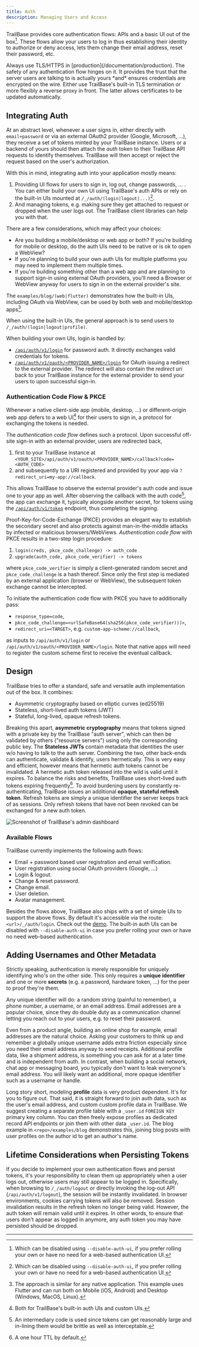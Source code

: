 ```yaml
---
title: Auth
description: Managing Users and Access
---
```




TrailBase provides core authentication flows: APIs and a basic UI out of the
box[^1].
These flows allow your users to log in thus establishing their identity to
authorize or deny access, lets them change their email address, reset their
password, etc.

<Aside type="caution" title="Encryption: TLS/HTTPS">
  Always use TLS/HTTPS in [production](/documentation/production).
  The safety of any authentication flow hinges on it.
  It provides the trust that the server users are talking to is actually yours
  *and* ensures credentials are encrypted on the wire.
  Either use TrailBase's built-in TLS termination or more flexibly a reverse
  proxy in front.
  The latter allows certificates to be updated automatically.
</Aside>

## Integrating Auth

At an abstract level, whenever a user signs in, either directly with
`email+password` or via an external OAuth2 provider (Google, Microsoft, ...),
they receive a set of tokens minted by your TrailBase instance.
Users or a backend of yours should then attach the *auth* token to their
TrailBase API requests to identify themselves. TrailBase will then accept or
reject the request based on the user's authorization.

With this in mind, integrating auth into your application mostly means:

1. Providing UI flows for users to sign in, log out, change passwords, ... .
   You can either build your own UI using TrailBase's auth APIs or rely on the
   built-in UIs mounted at `/_/auth/(login|logout|...)`[^1].
2. And managing tokens, e.g. making sure they get attached to request or
   dropped when the user logs out. The TrailBase client libraries can help you
   with that.

There are a few considerations, which may affect your choices:

* Are you building a mobile/desktop or web app or both? If you're building for
  mobile or desktop, do the auth UIs need to be native or is ok to open a
  WebView?
* If you're planning to build your own auth UIs for multiple platforms you may
  need to implement them multiple times.
* If you're building something other than a web app and are planning to support
  sign-in using external OAuth providers, you'll need a Browser or WebView
  anyway for users to sign in on the external provider's site.

The `examples/blog/(web|flutter)` demonstrates how the built-in UIs, including
OAuth via WebView, can be used by both web and mobile/desktop apps[^2].

When using the built-in UIs, the general approach is to send users to
`/_/auth/(login|logout|profile)`.

When building your own UIs, login is handled by:

* [`/api/auth/v1/login`](/api/operations/login_handler/) for password auth.
  It directly exchanges valid credentials for tokens.
* [`/api/auth/v1/oauth/<PROVIDER_NAME>/login`](/api/operations/login_with_external_auth_provider/)
  for OAuth issuing a redirect to the external provider. The redirect will also
  contain the *redirect uri* back to your TrailBase instance for the external
  provider to send your users to upon successful sign-in.

### Authentication Code Flow & PKCE

Whenever a native client-side app (mobile, desktop, ...) or
different-origin web app defers to a web UI[^4] for their users to sign in, a
protocol for exchanging the tokens is needed.

The *authentication code flow* defines such a protocol. Upon successful
off-site sign-in with an external provider, users are redirected back,

1. first to your TrailBase instance at
   `<YOUR_SITE>/api/auth/v1/oauth/<PROVIDER_NAME>/callback?code=<AUTH_CODE>`
2. and subsequently to a URI registered and provided by your app via
   `?redirect_uri=my-app://callback`.

This allows TrailBase to observe the external provider's auth code and issue
one to your app as well.
After observing the callback with the auth code[^5], the app can
exchange it, typically alongside another secret, for tokens using the
[`/api/auth/v1/token`](/api/operations/auth_code_to_token_handler/)
endpoint, thus completing the signing.

Proof-Key-for-Code-Exchange (PKCE) provides an elegant way to establish the
secondary secret and also protects against man-in-the-middle attacks by
infected or malicious browsers/WebViews.
*Authentication code flow* with PKCE results in a two-step login procedure:

1. `login(creds, pkce_code_challenge) -> auth_code`
2. `upgrade(auth_code, pkce_code_verifier) -> tokens`

where `pkce_code_verifier` is simply a client-generated random secret and
`pkce_code_challenge` is a hash thereof.
Since only the first step is mediated by an external application (browser or
WebView), the subsequent token exchange cannot be intercepted.

To initiate the authentication code flow with PKCE you have to additionally
pass:

- `response_type=code`,
- `pkce_code_challenge=<urlSafeBase64(sha256(pkce_code_verifier)))>`,
- `redirect_uri=<TARGET>`, e.g. `custom-app-scheme://callback`,

as inputs to `/api/auth/v1/login` or `/api/auth/v1/oauth/<PROVIDER_NAME>/login`.
Note that native apps will need to register the custom scheme first to receive
the eventual callback.


## Design

TrailBase tries to offer a standard, safe and versatile auth implementation out
of the box. It combines:

- Asymmetric cryptography based on elliptic curves (ed25519)
- Stateless, short-lived auth tokens (JWT)
- Stateful, long-lived, opaque refresh tokens.

Breaking this apart, __asymmetric cryptography__ means that tokens signed with a
private key by the TrailBase "auth server", which can then be validated by
others ("resource servers") using only the corresponding public key.
The __Stateless JWTs__ contain metadata that identities the user w/o having to
talk to the auth server.
Combining the two, other back-ends can authenticate, validate & identify, users
hermetically.
This is very easy and efficient, however means that hermetic auth tokens cannot
be invalidated.
A hermetic auth token released into the wild is valid until it expires.
To balance the risks and benefits, TrailBase uses short-lived auth tokens
expiring frequently[^3].
To avoid burdening users by constantly re-authenticating, TrailBase issues an
additional __opaque, stateful refresh token__.
Refresh tokens are simply a unique identifier the server keeps track of as
sessions.
Only refresh tokens that have not been revoked can be exchanged for a new auth
token.

<div class="flex justify-center">
  <Image
    class="w-[80%] "
    src={implementation}
    alt="Screenshot of TrailBase's admin dashboard"
  />
</div>

### Available Flows

TrailBase currently implements the following auth flows:

- Email + password based user registration and email verification.
- User registration using social OAuth providers (Google, ...)
- Login & logout.
- Change & reset password.
- Change email.
- User deletion.
- Avatar management.

Besides the flows above, TrailBase also ships with a set of simple UIs to
support the above flows. By default it's accessible via the route:
`<url>/_/auth/login`. Check out the [demo](https://demo.trailbase.io/_/auth/login).
The built-in auth UIs can be disabled with `--disable-auth-ui` in case you
prefer rolling your own or have no need web-based authentication.

## Adding Usernames and Other Metadata

Strictly speaking, authentication is merely responsible for uniquely
identifying who's on the other side.
This only requires a __unique identifier__ and one or more __secrets__
(e.g.  a password, hardware token, ...) for the peer to proof they're them.

Any unique identifier will do: a random string (painful to remember), a phone
number, a username, or an email address.
Email addresses are a popular choice, since they do double duty as a
communication channel letting you reach out to your users, e.g. to reset their
password.

Even from a product angle, building an online shop for example, email addresses
are the natural choice.
Asking your customers to think up and remember a globally unique username adds
extra friction especially since you need their email address anyway to send
receipts.
Additional profile data, like a shipment address, is something you can ask for
at a later time and is independent from auth.
In contrast, when building a social network, chat app or messaging board, you
typically don't want to leak everyone's email address.
You will likely want an additional, more opaque identifier such as a username
or handle.

Long story short, modeling __profile__ data is very product dependent.
It's for you to figure out.
That said, it is straight forward to join auth data, such as the user's email
address, and custom custom profile data in TrailBase.
We suggest creating a separate profile table with a `_user.id` `FOREIGN KEY`
primary key column. You can then freely expose profiles as dedicated record API
endpoints or join them with other data `_user.id`.
The blog example in `<repo>/examples/blog` demonstrates this, joining blog
posts with user profiles on the author id to get an author's name.

## Lifetime Considerations when Persisting Tokens

If you decide to implement your own authentication flows and persist tokens,
it's your responsibility to clean them up appropriately when a user logs out,
otherwise users may still appear to be logged in.
Specifically, when browsing to `/_/auth/logout` or directly invoking the
log-out API (`/api/auth/v1/logout`), the session will be instantly invalidated.
In browser environments, cookies carrying tokens will also be removed.
Session invalidation results in the refresh token no longer being valid.
However, the auth token will remain valid until it expires. In other words, to
ensure that users don't appear as logged in anymore, any auth token you may
have persisted should be dropped.

---

[^1]:
    Which can be disabled using `--disable-auth-ui`, if you prefer rolling your
    own or have no need for a web-based authentication UI.

[^2]:
    The approach is similar for any native application. This example uses Flutter
    and can run both on Mobile (iOS, Android) and Desktop (Windows, MacOS, Linux).

[^3]:
    A one hour TTL by default.

[^4]:
    Both for TrailBase's built-in auth UIs and custom UIs.

[^5]:
    An intermediary code is used since tokens can get reasonably large and
    in-lining them would be brittle as well as interceptable.
